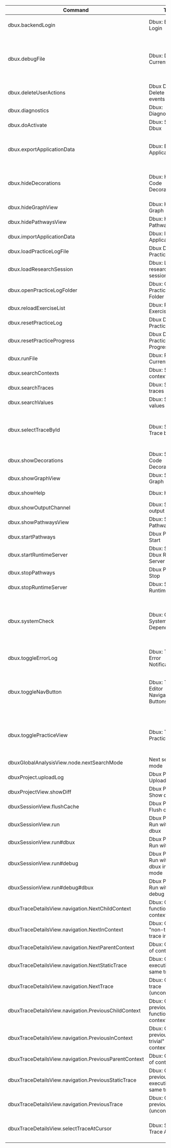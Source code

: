 | Command                                               | Title                                               | Description                                                                                                                                   |
| ----------------------------------------------------- | --------------------------------------------------- | --------------------------------------------------------------------------------------------------------------------------------------------- |
| dbux.backendLogin                                     | Dbux: Backend Login                                 | (Feature still in development. Won't work.)                                                                                                   |
| dbux.debugFile                                        | Dbux: Debug Current File                            | Run selected file with Dbux, but with Node's `--inspect-brk` enabled. Make sure to enable VSCode's auto attach beforehand.                    |
| dbux.deleteUserActions                                 | Dbux Dev: Delete all user events                    | (Feature still in development. Won't work.)                                                                                                   |
| dbux.diagnostics                                      | Dbux: Diagnostics                                   |                                                                                                                                               |
| dbux.doActivate                                       | Dbux: Start Dbux                                    |                                                                                                                                               |
| dbux.exportApplicationData                            | Dbux: Export Application Data                       | Export raw recorded Dbux data of a previously executed application to a `json` file.                                                          |
| dbux.hideDecorations                                  | Dbux: Hide Code Decorations                         | Do not annotate executed code with Dbux code decorations (<span className="color-red">✦↱</span><span className="color-orange">🔥ƒ</span> etc). |
| dbux.hideGraphView                                    | Dbux: Hide Call Graph                               | Close the Call Graph panel.                                                                                                                   |
| dbux.hidePathwaysView                                 | Dbux: Hide Pathways View                            |                                                                                                                                               |
| dbux.importApplicationData                            | Dbux: Import Application Data                       |                                                                                                                                               |
| dbux.loadPracticeLogFile                              | Dbux Dev: Load Practice Log                         |                                                                                                                                               |
| dbux.loadResearchSession                              | Dbux: Load research session                         |                                                                                                                                               |
| dbux.openPracticeLogFolder                            | Dbux: Open Practice Log Folder                      |                                                                                                                                               |
| dbux.reloadExerciseList                               | Dbux: Reload Exercise List                          |                                                                                                                                               |
| dbux.resetPracticeLog                                 | Dbux Dev: Reset Practice Log                        |                                                                                                                                               |
| dbux.resetPracticeProgress                            | Dbux Dev: Reset Practice Progress                   |                                                                                                                                               |
| dbux.runFile                                          | Dbux: Run Current File                              | Run selected file with Dbux                                                                                                                   |
| dbux.searchContexts                                   | Dbux: Search in contexts                            |                                                                                                                                               |
| dbux.searchTraces                                     | Dbux: Search in traces                              |                                                                                                                                               |
| dbux.searchValues                                     | Dbux: Search in values                              |                                                                                                                                               |
| dbux.selectTraceById                                  | Dbux: Select Trace by id                            | Mostly used for debugging Dbux, or when (for some other reason) you would know some trace by its id.                                          |
| dbux.showDecorations                                  | Dbux: Show Code Decorations                         | Show code decorations again after hiding them.                                                                                                |
| dbux.showGraphView                                    | Dbux: Show Call Graph                               | Open the Call Graph panel.                                                                                                                    |
| dbux.showHelp                                         | Dbux: Help                                          | Show the Dbux help dialog.                                                                                                                    |
| dbux.showOutputChannel                                | Dbux: Show output channel                           |                                                                                                                                               |
| dbux.showPathwaysView                                 | Dbux: Show Pathways View                            |                                                                                                                                               |
| dbux.startPathways                                    | Dbux Pathways: Start                                |                                                                                                                                               |
| dbux.startRuntimeServer                               | Dbux: Start Dbux Runtime Server                     |                                                                                                                                               |
| dbux.stopPathways                                     | Dbux Pathways: Stop                                 |                                                                                                                                               |
| dbux.stopRuntimeServer                                | Dbux: Stop Dbux Runtime Server                      |                                                                                                                                               |
| dbux.systemCheck                                      | Dbux: Check System Dependencies                     | Dbux (especially Dbux practice) needs some system tools in order to work properly. You can check these dependencies with this command.        |
| dbux.toggleErrorLog                                   | Dbux: Toggle Error Notifications                    | Suppress/unsuppress all Dbux error notifications.                                                                                             |
| dbux.toggleNavButton                                  | Dbux: Toggle Editor Navigation Bar Buttons          | Hide/show Dbux buttons in the editor tab bar. Use this if you don't want to see any extra buttons at the top right of your editor tab bar.    |
| dbux.togglePracticeView                               | Dbux: Toggle Practice View                          | Feature still in development. You can use this to use Dbux on a pre-configured bug in express.                                                |
| dbuxGlobalAnalysisView.node.nextSearchMode            | Next search mode                                    |                                                                                                                                               |
| dbuxProject.uploadLog                                 | Dbux Project: Upload log files                      |                                                                                                                                               |
| dbuxProjectView.showDiff                              | Dbux Project: Show difference                       |                                                                                                                                               |
| dbuxSessionView.flushCache                            | Dbux Project: Flush cache                           |                                                                                                                                               |
| dbuxSessionView.run                                   | Dbux Project: Run without dbux                      |                                                                                                                                               |
| dbuxSessionView.run#dbux                              | Dbux Project: Run with dbux                         |                                                                                                                                               |
| dbuxSessionView.run#debug                             | Dbux Project: Run without dbux in debug mode        |                                                                                                                                               |
| dbuxSessionView.run#debug#dbux                        | Dbux Project: Run with dbux in debug mode           |                                                                                                                                               |
| dbuxTraceDetailsView.navigation.NextChildContext      | Dbux: Go to next function call in context           |                                                                                                                                               |
| dbuxTraceDetailsView.navigation.NextInContext         | Dbux: Go to next "non-trivial" trace in context     |                                                                                                                                               |
| dbuxTraceDetailsView.navigation.NextParentContext     | Dbux: Go to end of context                          |                                                                                                                                               |
| dbuxTraceDetailsView.navigation.NextStaticTrace       | Dbux: Go to next execution of the same trace        |                                                                                                                                               |
| dbuxTraceDetailsView.navigation.NextTrace             | Dbux: Go to next trace (unconditionally)            |                                                                                                                                               |
| dbuxTraceDetailsView.navigation.PreviousChildContext  | Dbux: Go to previous function call in context       |                                                                                                                                               |
| dbuxTraceDetailsView.navigation.PreviousInContext     | Dbux: Go to previous "non-trivial" trace in context |                                                                                                                                               |
| dbuxTraceDetailsView.navigation.PreviousParentContext | Dbux: Go to start of context                        |                                                                                                                                               |
| dbuxTraceDetailsView.navigation.PreviousStaticTrace   | Dbux: Go to previous execution of the same trace    |                                                                                                                                               |
| dbuxTraceDetailsView.navigation.PreviousTrace         | Dbux: Go to previous trace (unconditionally)        |                                                                                                                                               |
| dbuxTraceDetailsView.selectTraceAtCursor              | Dbux: Select Trace At Cursor                        | Selects the trace at the keyboard cursor (if there is any executed trace).                                                                    |
